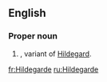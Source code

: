 ==English==

===Proper noun===
{{en-proper noun}}

# {{given name|female|from=Germanic}}, variant of [[Hildegard]].

[[fr:Hildegarde]]
[[ru:Hildegarde]]